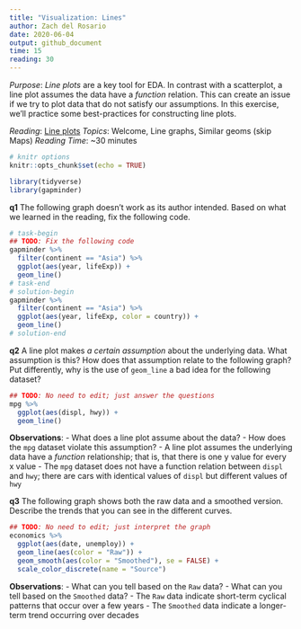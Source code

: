 ```yaml
---
title: "Visualization: Lines"
author: Zach del Rosario
date: 2020-06-04
output: github_document
time: 15
reading: 30
---
```


*Purpose*: *Line plots* are a key tool for EDA. In contrast with a scatterplot,
a line plot assumes the data have a *function* relation. This can create an
issue if we try to plot data that do not satisfy our assumptions. In this
exercise, we'll practice some best-practices for constructing line plots.

*Reading*: [Line plots](https://rstudio.cloud/learn/primers/3.6)
*Topics*: Welcome, Line graphs, Similar geoms (skip Maps)
*Reading Time*: ~30 minutes

```r
# knitr options
knitr::opts_chunk$set(echo = TRUE)
```

```r
library(tidyverse)
library(gapminder)

```

__q1__ The following graph doesn't work as its author intended. Based on what we
learned in the reading, fix the following code.

```r
# task-begin
## TODO: Fix the following code
gapminder %>%
  filter(continent == "Asia") %>%
  ggplot(aes(year, lifeExp)) +
  geom_line()
# task-end
# solution-begin
gapminder %>%
  filter(continent == "Asia") %>%
  ggplot(aes(year, lifeExp, color = country)) +
  geom_line()
# solution-end
```

__q2__ A line plot makes *a certain assumption* about the underlying data. What
assumption is this? How does that assumption relate to the following graph? Put
differently, why is the use of `geom_line` a bad idea for the following dataset?

```r
## TODO: No need to edit; just answer the questions
mpg %>%
  ggplot(aes(displ, hwy)) +
  geom_line()

```

**Observations**:
<!-- task-begin -->
- What does a line plot assume about the data?
- How does the `mpg` dataset violate this assumption?
<!-- task-end -->
<!-- solution-begin -->
- A line plot assumes the underlying data have a *function* relationship; that is, that there is one y value for every x value
- The `mpg` dataset does not have a function relation between `displ` and `hwy`; there are cars with identical values of `displ` but different values of `hwy`
<!-- solution-end -->

__q3__ The following graph shows both the raw data and a smoothed version.
Describe the trends that you can see in the different curves.

```r
## TODO: No need to edit; just interpret the graph
economics %>%
  ggplot(aes(date, unemploy)) +
  geom_line(aes(color = "Raw")) +
  geom_smooth(aes(color = "Smoothed"), se = FALSE) +
  scale_color_discrete(name = "Source")
```

**Observations**:
<!-- task-begin -->
- What can you tell based on the `Raw` data?
- What can you tell based on the `Smoothed` data?
<!-- task-end -->
<!-- solution-begin -->
- The `Raw` data indicate short-term cyclical patterns that occur over a few years
- The `Smoothed` data indicate a longer-term trend occurring over decades
<!-- solution-end -->

<!-- include-exit-ticket -->

